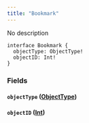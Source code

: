 ```yaml
---
title: "Bookmark"
---
```


No description

```
interface Bookmark {
  objectType: ObjectType!
  objectID: Int!
}

```

### Fields[](#fields "Direct link to heading")

#### `objectType` ([ObjectType](/developer/graphql-api/references/enums/object-type))[](#objecttype-objecttype "Direct link to heading")

#### `objectID` ([Int](/developer/graphql-api/references/scalars/int))[](#objectid-int "Direct link to heading")